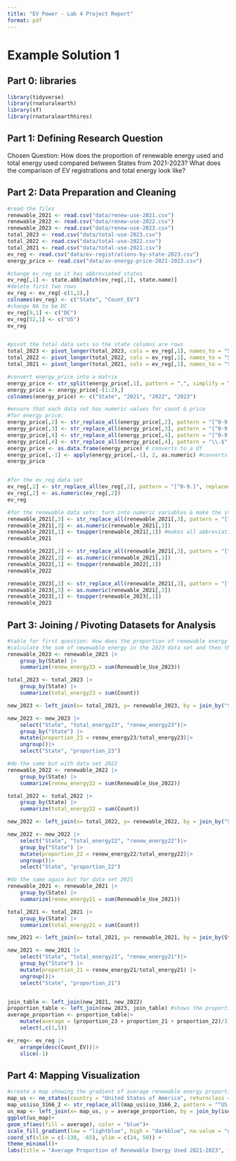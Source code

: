 ```yaml
---
title: "EV Power - Lab 4 Project Report"
format: pdf
---
```


# Example Solution 1

## **Part 0: libraries**

```r
library(tidyverse)
library(rnaturalearth)
library(sf)
library(rnaturalearthhires)
```

## **Part 1:** **Defining Research Question**

Chosen Question: How does the proportion of renewable energy used and total energy used compared between States from 2021-2023? What does the comparison of EV registrations and total energy look like? 

## **Part 2: Data Preparation and Cleaning**

```r
#read the files 
renewable_2021 <- read.csv("data/renew-use-2021.csv")
renewable_2022 <- read.csv("data/renew-use-2022.csv")
renewable_2023 <- read.csv("data/renew-use-2023.csv")
total_2023 <- read.csv("data/total-use-2023.csv")
total_2022 <- read.csv("data/total-use-2022.csv")
total_2021 <- read.csv("data/total-use-2021.csv")
ev_reg <- read.csv("data/ev-registrations-by-state-2023.csv")
energy_price <- read.csv("data/av-energy-price-2021-2023.csv")

#change ev_reg so it has abbreviated states 
ev_reg[,1] <- state.abb[match(ev_reg[,1], state.name)]
#delete first two rows 
ev_reg <- ev_reg[-c(1,2),]
colnames(ev_reg) <- c("State", "Count_EV")
#change NA to be DC 
ev_reg[9,1] <- c("DC")
ev_reg[52,1] <- c("US")
ev_reg


#pivot the total data sets so the state columns are rows 
total_2023 <- pivot_longer(total_2023, cols = ev_reg[,1], names_to = "State", values_to = "Count") #Used the ev_reg abbreviations as the column names 
total_2022 <- pivot_longer(total_2022, cols = ev_reg[,1], names_to = "State", values_to = "Count")
total_2021 <- pivot_longer(total_2021, cols = ev_reg[,1], names_to = "State", values_to = "Count")

#convert energy_price into a matrix 
energy_price <- str_split(energy_price[,1], pattern = ",", simplify = TRUE) #simplify argument converts the list into a matrix 
energy_price <- energy_price[-(1:2),] 
colnames(energy_price) <- c("State", "2021", "2022", "2023")

#ensure that each data set has numeric values for count & price 
#for energy price:
energy_price[,2] <- str_replace_all(energy_price[,2], pattern = "[^0-9.]", replacement ="") #replaces anything that isn't a digit or a period
energy_price[,3] <- str_replace_all(energy_price[,3], pattern = "[^0-9.]", replacement = "")
energy_price[,4] <- str_replace_all(energy_price[,4], pattern = "[^0-9.]", replacement ="")
energy_price[,4] <- str_replace_all(energy_price[,4], pattern = "\\.$", replacement ="")
energy_price <- as.data.frame(energy_price) # converts to a df 
energy_price[,-1] <- apply(energy_price[,-1], 2, as.numeric) #converts all columns except first to a double 
energy_price


#for the ev_reg data set 
ev_reg[,2] <- str_replace_all(ev_reg[,2], pattern = "[^0-9.]", replacement ="") 
ev_reg[,2] <- as.numeric(ev_reg[,2])
ev_reg

#for the renewable data sets: turn into numeric variables & make the states all upper case 
renewable_2021[,3] <- str_replace_all(renewable_2021[,3], pattern = "[^0-9.]", replacement ="") 
renewable_2021[,3] <- as.numeric(renewable_2021[,3])
renewable_2021[,1] <- toupper(renewable_2021[,1]) #makes all abbreviations uppercase 
renewable_2021

renewable_2022[,3] <- str_replace_all(renewable_2021[,3], pattern = "[^0-9.]", replacement ="") 
renewable_2022[,3] <- as.numeric(renewable_2021[,3])
renewable_2022[,1] <- toupper(renewable_2022[,1])
renewable_2022

renewable_2023[,3] <- str_replace_all(renewable_2021[,3], pattern = "[^0-9.]", replacement ="") 
renewable_2023[,3] <- as.numeric(renewable_2021[,3])
renewable_2023[,1] <- toupper(renewable_2023[,1])
renewable_2023

```

## **Part 3: Joining / Pivoting Datasets for Analysis**

```r
#table for first question: How does the proportion of renewable energy used and total energy used compared between States?
#calculate the sum of newewable energy in the 2023 data set and then the sum of total energy, then create a new table w/ proportions 
renewable_2023 <- renewable_2023 |>
    group_by(State) |> 
    summarize(renew_energy23 = sum(Renewable_Use_2023))

total_2023 <- total_2023 |>
    group_by(State) |> 
    summarize(total_energy23 = sum(Count))

new_2023 <- left_join(x= total_2023, y= renewable_2023, by = join_by("State" == "State")) 

new_2023 <- new_2023 |> 
    select("State", "total_energy23", "renew_energy23")|>
    group_by("State") |>
    mutate(proportion_23 = renew_energy23/total_energy23)|>
    ungroup()|>
    select("State", "proportion_23")

#do the same but with data set 2022
renewable_2022 <- renewable_2022 |>
    group_by(State) |> 
    summarize(renew_energy22 = sum(Renewable_Use_2022))

total_2022 <- total_2022 |>
    group_by(State) |> 
    summarize(total_energy22 = sum(Count))

new_2022 <- left_join(x= total_2022, y= renewable_2022, by = join_by("State" == "State")) 

new_2022 <- new_2022 |> 
    select("State", "total_energy22", "renew_energy22")|>
    group_by("State") |>
    mutate(proportion_22 = renew_energy22/total_energy22)|> 
    ungroup()|>
    select("State", "proportion_22")

#do the same again but for data set 2021 
renewable_2021 <- renewable_2021 |>
    group_by(State) |> 
    summarize(renew_energy21 = sum(Renewable_Use_2021))

total_2021 <- total_2021 |>
    group_by(State) |> 
    summarize(total_energy21 = sum(Count))

new_2021 <- left_join(x= total_2021, y= renewable_2021, by = join_by(State == State)) 

new_2021 <- new_2021 |> 
    select("State", "total_energy21", "renew_energy21")|>
    group_by("State") |>
    mutate(proportion_21 = renew_energy21/total_energy21) |> 
    ungroup()|>
    select("State", "proportion_21")


join_table <- left_join(new_2021, new_2022)
proportion_table <- left_join(new_2023, join_table) #shows the proportion of 
average_proportion <- proportion_table|>
    mutate(average = (proportion_23 + proportion_21 + proportion_22)/3)|> 
    select(,c(1,5))

ev_reg<- ev_reg |>
    arrange(desc(Count_EV))|>
    slice(-1)


```

## **Part 4: Mapping Visualization**

```r
#create a map showing the gradient of average renewable energy proportions in each state 
map_us <- ne_states(country = "United States of America", returnclass = "sf")
map_us$iso_3166_2 <- str_replace_all(map_us$iso_3166_2, pattern = "^US-", replacement ="") 
us_map <- left_join(x= map_us, y = average_proportion, by = join_by(iso_3166_2 == State))
ggplot(us_map)+
geom_sf(aes(fill = average), color = "blue")+
scale_fill_gradient(low = "lightblue", high = "darkblue", na.value = "grey90")+
coord_sf(xlim = c(-130, -65), ylim = c(24, 50)) +
theme_minimal()+ 
labs(title = "Average Proportion of Renewable Energy Used 2021-2023", fill = "Average Proportion")
```
